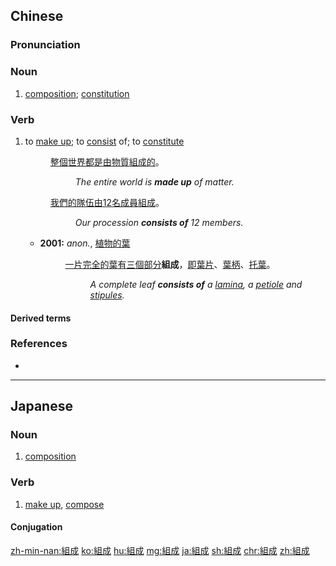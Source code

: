 {{also|组成}}
==Chinese==
{{zh-forms|s=组成}}

===Pronunciation===
{{zh-pron
|m=zǔchéng
|c=zou2 sing4
|h=pfs=chû-sṳ̀n
|mn=qz,twv,xm,zz:chó͘-sêng/tw:cho͘-sêng
|cat=n,v
}}

===Noun===
{{zh-noun}}

# [[composition]]; [[constitution]]

===Verb===
{{zh-verb}}

# {{lb|zh|Intermediate Mandarin}} to [[make up]]; to [[consist]] of; to [[constitute]]
#: [[整個]][[世界]][[都]][[是]][[由]][[物質]][[組成]][[的]]。
#:: ''The entire world is '''made up''' of matter.''
#: [[我們]][[的]][[隊伍]][[由]][[12]][[名]][[成員]][[組成]]。
#:: ''Our procession '''consists of''' 12 members.''
#* '''2001:''' ''anon.'', [http://big5.cast.org.cn/gate/big5/anima.cpst.net.cn/zwjs/2001_06/991472355.html 植物的葉]
#*: [[一]][[片]][[完全]][[的]][[葉]][[有]][[三]][[個]][[部分]]'''組成'''，[[即]][[葉片]]、[[葉柄]]、[[托葉]]。
#*:: ''A complete leaf '''consists of''' a [[lamina]], a [[petiole]] and [[stipules]].''

====Derived terms====
{{zh-der|組成部分}}

===References===
* {{cite-web|url=http://www.nciku.com/|title=組成|work=nciku|language=Mandarin/English|accessdate=2009-06-18}}

----

==Japanese==
{{ja-kanjitab|そ|せい|yomi=o}}

===Noun===
{{ja-noun|そせい}}

# [[composition]]

===Verb===
{{ja-verb-suru|そせい}}

# [[make up]], [[compose]]

====Conjugation====
{{ja-suru|そせい}}

[[zh-min-nan:組成]]
[[ko:組成]]
[[hu:組成]]
[[mg:組成]]
[[ja:組成]]
[[sh:組成]]
[[chr:組成]]
[[zh:組成]]